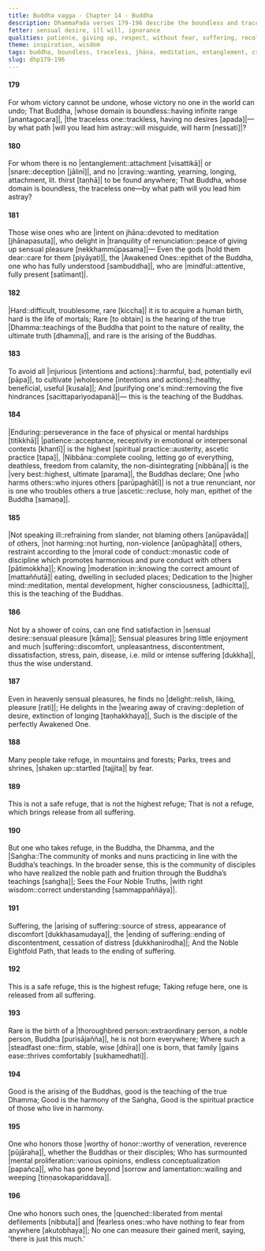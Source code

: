 ```yaml
---
title: Buddha vagga - Chapter 14 - Buddha
description: DhammaPada verses 179-196 describe the boundless and traceless nature of the Buddha, the teachings of all the Buddhas, rarity of a human birth, rarity of the arising of a Buddha, what is a safe refuge that leads to release from suffering, and the merit gained by ones who honor the Buddhas or their disciples.
fetter: sensual desire, ill will, ignorance
qualities: patience, giving up, respect, without fear, suffering, recollection of the Buddha
theme: inspiration, wisdom
tags: buddha, boundless, traceless, jhāna, meditation, entanglement, craving, jhāna, renunciation, tranquility, peace, sensual desire, human birth, mortal, dhamma, injury, harm, wholesome, purification, hindrances, endurance, patience, Nibbāna, ascetic, slander, restraint, moderation, seclusion, higher mind, sensual pleasure, delight, refuge, buddha, saṅgha, community, four noble truths, noble eightfold path, suffering, cessation, ending, mental proliferation, defilements, merit, spiritual practice, harmony
slug: dhp179-196
---
```


#### 179

For whom victory cannot be undone,
whose victory no one in the world can undo;
That Buddha, |whose domain is boundless::having infinite range [anantagocara]|,
|the traceless one::trackless, having no desires [apada]|—by what path |will you lead him astray::will misguide, will harm [nessati]|?

#### 180

For whom there is no |entanglement::attachment [visattikā]| or |snare::deception [jālinī]|,
and no |craving::wanting, yearning, longing, attachment, lit. thirst [taṇhā]| to be found anywhere;
That Buddha, whose domain is boundless,
the traceless one—by what path will you lead him astray?

#### 181

Those wise ones who are |intent on jhāna::devoted to meditation [jhānapasuta]|,
who delight in |tranquility of renunciation::peace of giving up sensual pleasure [nekkhammūpasama]|—
Even the gods |hold them dear::care for them [piyāyati]|,
the |Awakened Ones::epithet of the Buddha, one who has fully understood [sambuddha]|, who are |mindful::attentive, fully present [satīmant]|.

#### 182

|Hard::difficult, troublesome, rare [kiccha]| it is to acquire a human birth,
hard is the life of mortals;
Rare [to obtain] is the hearing of the true |Dhamma::teachings of the Buddha that point to the nature of reality, the ultimate truth [dhamma]|,
and rare is the arising of the Buddhas.

#### 183

To avoid all |injurious [intentions and actions]::harmful, bad, potentially evil [pāpa]|,
to cultivate |wholesome [intentions and actions]::healthy, beneficial, useful [kusala]|;
And |purifying one's mind::removing the five hindrances [sacittapariyodapanā]|—
this is the teaching of the Buddhas.

#### 184

|Enduring::perseverance in the face of physical or mental hardships [titikkhā]| |patience::acceptance, receptivity in emotional or interpersonal contexts [khantī]| is the highest |spiritual practice::austerity, ascetic practice [tapa]|,
|Nibbāna::complete cooling, letting go of everything, deathless, freedom from calamity, the non-disintegrating [nibbāna]| is the |very best::highest, ultimate [parama]|, the Buddhas declare;
One |who harms others::who injures others [parūpaghātī]| is not a true renunciant,
nor is one who troubles others a true |ascetic::recluse, holy man, epithet of the Buddha [samaṇa]|.

#### 185

|Not speaking ill::refraining from slander, not blaming others [anūpavāda]| of others, |not harming::not hurting, non-violence [anūpaghāta]| others,
restraint according to the |moral code of conduct::monastic code of discipline which promotes harmonious and pure conduct with others [pātimokkha]|;
Knowing |moderation in::knowing the correct amount of [mattaññutā]| eating,
dwelling in secluded places;
Dedication to the |higher mind::meditation, mental development, higher consciousness, [adhicitta]|,
this is the teaching of the Buddhas.

#### 186

Not by a shower of coins,
can one find satisfaction in |sensual desire::sensual pleasure [kāma]|;
Sensual pleasures bring little enjoyment and much |suffering::discomfort, unpleasantness, discontentment, dissatisfaction, stress, pain, disease, i.e. mild or intense suffering [dukkha]|,
thus the wise understand.

#### 187

Even in heavenly sensual pleasures,
he finds no |delight::relish, liking, pleasure [rati]|;
He delights in the |wearing away of craving::depletion of desire, extinction of longing [taṇhakkhaya]|,
Such is the disciple of the perfectly Awakened One.

#### 188

Many people take refuge,
in mountains and forests;
Parks, trees and shrines,
|shaken up::startled [tajjita]| by fear.

#### 189

This is not a safe refuge,
that is not the highest refuge;
That is not a refuge,
which brings release from all suffering.

#### 190

But one who takes refuge,
in the Buddha, the Dhamma, and the |Saṅgha::The community of monks and nuns practicing in line with the Buddha’s teachings. In the broader sense, this is the community of disciples who have realized the noble path and fruition through the Buddha’s teachings [saṅgha]|;
Sees the Four Noble Truths,
|with right wisdom::correct understanding [sammappaññāya]|.

#### 191

Suffering, the |arising of suffering::source of stress, appearance of discomfort [dukkhasamudaya]|,
the |ending of suffering::ending of discontentment, cessation of distress [dukkhanirodha]|;
And the Noble Eightfold Path,
that leads to the ending of suffering.

#### 192

This is a safe refuge,
this is the highest refuge;
Taking refuge here,
one is released from all suffering.

#### 193

Rare is the birth of a |thoroughbred person::extraordinary person, a noble person, Buddha [purisājañña]|,
he is not born everywhere;
Where such a |steadfast one::firm, stable, wise [dhīra]| one is born,
that family |gains ease::thrives comfortably [sukhamedhati]|.

#### 194

Good is the arising of the Buddhas,
good is the teaching of the true Dhamma;
Good is the harmony of the Saṅgha,
Good is the spiritual practice of those who live in harmony.

#### 195

One who honors those |worthy of honor::worthy of veneration, reverence [pūjāraha]|,
whether the Buddhas or their disciples;
Who has surmounted |mental proliferation::various opinions, endless conceptualization [papañca]|,
who has gone beyond |sorrow and lamentation::wailing and weeping [tiṇṇasokapariddava]|.

#### 196

One who honors such ones,
the |quenched::liberated from mental defilements [nibbuta]| and |fearless ones::who have nothing to fear from anywhere [akutobhaya]|;
No one can measure their gained merit,
saying, 'there is just this much.'